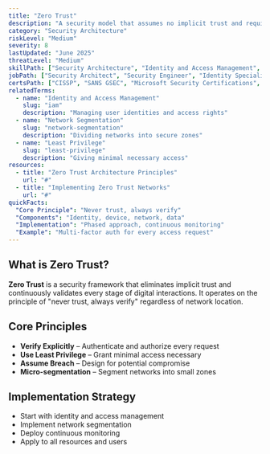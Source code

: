 ```yaml
---
title: "Zero Trust"
description: "A security model that assumes no implicit trust and requires verification for every access request"
category: "Security Architecture"
riskLevel: "Medium"
severity: 8
lastUpdated: "June 2025"
threatLevel: "Medium"
skillPath: ["Security Architecture", "Identity and Access Management", "Network Security", "Security Fundamentals"]
jobPath: ["Security Architect", "Security Engineer", "Identity Specialist", "Security Consultant"]
certsPath: ["CISSP", "SANS GSEC", "Microsoft Security Certifications", "CompTIA Security+"]
relatedTerms:
  - name: "Identity and Access Management"
    slug: "iam"
    description: "Managing user identities and access rights"
  - name: "Network Segmentation"
    slug: "network-segmentation"
    description: "Dividing networks into secure zones"
  - name: "Least Privilege"
    slug: "least-privilege"
    description: "Giving minimal necessary access"
resources:
  - title: "Zero Trust Architecture Principles"
    url: "#"
  - title: "Implementing Zero Trust Networks"
    url: "#"
quickFacts:
  "Core Principle": "Never trust, always verify"
  "Components": "Identity, device, network, data"
  "Implementation": "Phased approach, continuous monitoring"
  "Example": "Multi-factor auth for every access request"
---
```


## What is Zero Trust?

**Zero Trust** is a security framework that eliminates implicit trust and continuously validates every stage of digital interactions. It operates on the principle of "never trust, always verify" regardless of network location.

## Core Principles

- **Verify Explicitly** – Authenticate and authorize every request
- **Use Least Privilege** – Grant minimal access necessary
- **Assume Breach** – Design for potential compromise
- **Micro-segmentation** – Segment networks into small zones

## Implementation Strategy

- Start with identity and access management
- Implement network segmentation
- Deploy continuous monitoring
- Apply to all resources and users
